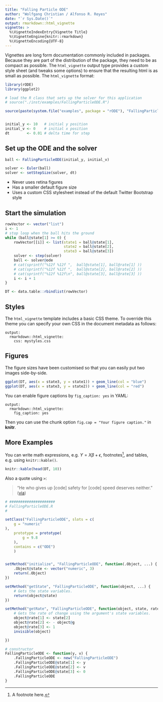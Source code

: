 ```yaml
---
title: "Falling Particle ODE"
author: "Wolfgang Christian / Alfonso R. Reyes"
date: "`r Sys.Date()`"
output: rmarkdown::html_vignette
vignette: >
  %\VignetteIndexEntry{Vignette Title}
  %\VignetteEngine{knitr::rmarkdown}
  %\VignetteEncoding{UTF-8}
---
```


Vignettes are long form documentation commonly included in packages. Because they are part of the distribution of the package, they need to be as compact as possible. The `html_vignette` output type provides a custom style sheet (and tweaks some options) to ensure that the resulting html is as small as possible. The `html_vignette` format:

```r
library(rODE)
library(ggplot2)

# load the R class that sets up the solver for this application
# source("./inst/examples/FallingParticleODE.R")

source(paste(system.file("examples", package = "rODE"), "FallingParticleODE.R", sep = "/"))


initial_y <- 10   # initial y position
initial_v <- 0    # initial x position
dt        <- 0.01 # delta time for step
```


## Set up the ODE and the solver

```r
ball <- FallingParticleODE(initial_y, initial_v)

solver <- Euler(ball)
solver <- setStepSize(solver, dt)
```


- Never uses retina figures
- Has a smaller default figure size
- Uses a custom CSS stylesheet instead of the default Twitter Bootstrap style


## Start the simulation

```r
rowVector <- vector("list")
i <- 1
# stop loop when the ball hits the ground
while (ball@state[1] >= 0) {
    rowVector[[i]] <- list(state1 = ball@state[1], 
                           state2 = ball@state[2], 
                           state3 = ball@state[3])
    solver <- step(solver)
    ball <- solver@ode
    # cat(sprintf("%12f %12f ",  ball@state[1], ball@rate[1] ))
    # cat(sprintf("%12f %12f ",  ball@state[2], ball@rate[2] ))
    # cat(sprintf("%12f %12f\n", ball@state[3], ball@rate[3] ))
    i <- i + 1
}

DT <- data.table::rbindlist(rowVector)
```



## Styles

The `html_vignette` template includes a basic CSS theme. To override this theme you can specify your own CSS in the document metadata as follows:

    output: 
      rmarkdown::html_vignette:
        css: mystyles.css

## Figures

The figure sizes have been customised so that you can easily put two images side-by-side. 

```r
ggplot(DT, aes(x = state3, y = state1)) + geom_line(col = "blue")
ggplot(DT, aes(x = state3, y = state2)) + geom_line(col = "red")
```

You can enable figure captions by `fig_caption: yes` in YAML:

    output:
      rmarkdown::html_vignette:
        fig_caption: yes


Then you can use the chunk option `fig.cap = "Your figure caption."` in **knitr**.

## More Examples

You can write math expressions, e.g. $Y = X\beta + \epsilon$, footnotes^[A footnote here.], and tables, e.g. using `knitr::kable()`.

```r
knitr::kable(head(DT, 10))
```

Also a quote using `>`:

> "He who gives up [code] safety for [code] speed deserves neither."
([via](https://twitter.com/hadleywickham/status/504368538874703872))



```r
# #####################
# FallingParticleODE.R
#

setClass("FallingParticleODE", slots = c(
    g = "numeric"
),
    prototype = prototype(
        g = 9.8
    ),
    contains = c("ODE")
    )


setMethod("initialize", "FallingParticleODE", function(.Object, ...) {
    .Object@state <- vector("numeric", 3)
    return(.Object)
})

setMethod("getState", "FallingParticleODE", function(object, ...) {
    # Gets the state variables.
    return(object@state)
})

setMethod("getRate", "FallingParticleODE", function(object, state, rate, ...) {
    # Gets the rate of change using the argument's state variables.
    object@rate[1] <- state[2]
    object@rate[2] <- - object@g
    object@rate[3] <- 1
    invisible(object)

})

# constructor
FallingParticleODE <- function(y, v) {
    .FallingParticleODE <- new("FallingParticleODE")
    .FallingParticleODE@state[1] <- y
    .FallingParticleODE@state[2] <- v
    .FallingParticleODE@state[3] <- 0
    .FallingParticleODE
}

```


